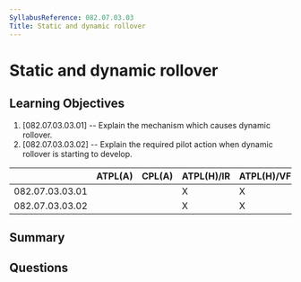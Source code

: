 ```yaml
---
SyllabusReference: 082.07.03.03
Title: Static and dynamic rollover
---
```


# Static and dynamic rollover

## Learning Objectives

1. [082.07.03.03.01] -- Explain the mechanism which causes dynamic rollover.
2. [082.07.03.03.02] -- Explain the required pilot action when dynamic rollover is starting to develop.


|                 | ATPL(A) | CPL(A) | ATPL(H)/IR | ATPL(H)/VFR | CPL(H) | IR | CBIR(A) |
|-----------------|---------|--------|------------|-------------|--------|----|---------|
| 082.07.03.03.01 |         |        |      X     |      X      |   X    |    |         |
| 082.07.03.03.02 |         |        |      X     |      X      |   X    |    |         |

## Summary

## Questions
